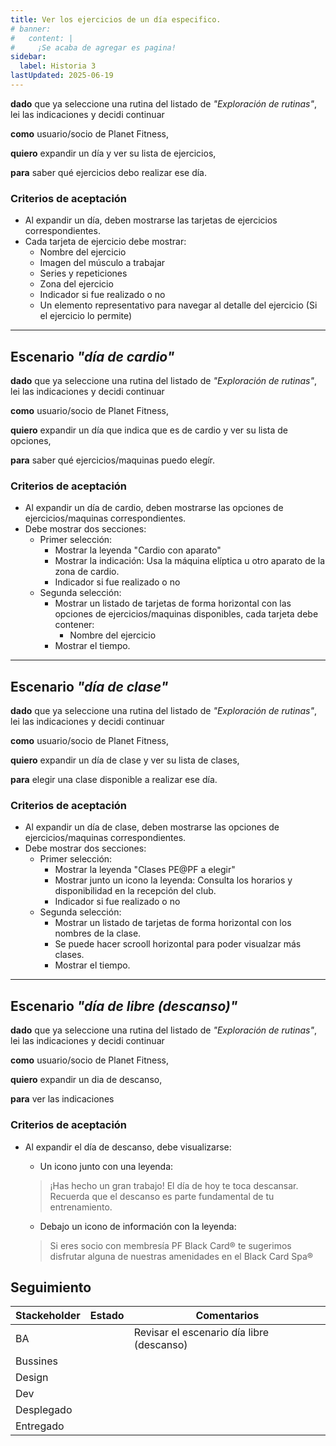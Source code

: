 ```yaml
---
title: Ver los ejercicios de un día especifico.
# banner:
#   content: |
#     ¡Se acaba de agregar es pagina!
sidebar:
  label: Historia 3
lastUpdated: 2025-06-19
---
```


**dado** que ya seleccione una rutina del listado de _"Exploración de rutinas"_, lei las indicaciones y decidi continuar

**como** usuario/socio de Planet Fitness,

**quiero** expandir un día y ver su lista de ejercicios,

**para** saber qué ejercicios debo realizar ese día.

  ### Criterios de aceptación

  - Al expandir un día, deben mostrarse las tarjetas de ejercicios correspondientes.
  - Cada tarjeta de ejercicio debe mostrar:
    - Nombre del ejercicio
    - Imagen del músculo a trabajar
    - Series y repeticiones
    - Zona del ejercicio
    - Indicador si fue realizado o no
    - Un elemento representativo para navegar al detalle del ejercicio (Si el ejercicio lo permite)

-----

## Escenario _"día de cardio"_

**dado** que ya seleccione una rutina del listado de _"Exploración de rutinas"_, lei las indicaciones y decidi continuar

**como** usuario/socio de Planet Fitness,

**quiero** expandir un día que indica que es de cardio y ver su lista de opciones,

**para** saber qué ejercicios/maquinas puedo elegír.

  ### Criterios de aceptación
  - Al expandir un día de cardio, deben mostrarse las opciones de ejercicios/maquinas correspondientes.
  - Debe mostrar dos secciones:
    - Primer selección:
      - Mostrar la leyenda "Cardio con aparato"
      - Mostrar la indicación: Usa la máquina elíptica u otro aparato de la zona de cardio.
      - Indicador si fue realizado o no
    - Segunda selección:
      - Mostrar un listado de tarjetas de forma horizontal con las opciones de ejercicios/maquinas disponibles, cada tarjeta debe contener:
        - Nombre del ejercicio
      - Mostrar el tiempo.

-----

## Escenario _"día de clase"_

**dado** que ya seleccione una rutina del listado de _"Exploración de rutinas"_, lei las indicaciones y decidi continuar

**como** usuario/socio de Planet Fitness,

**quiero** expandir un día de clase y ver su lista de clases,

**para** elegir una clase disponible a realizar ese día.

  ### Criterios de aceptación
  - Al expandir un día de clase, deben mostrarse las opciones de ejercicios/maquinas correspondientes.
  - Debe mostrar dos secciones:
    - Primer selección:
      - Mostrar la leyenda "Clases PE@PF a elegir"
      - Mostrar junto un icono la leyenda: Consulta los horarios y disponibilidad en la recepción del club.
      - Indicador si fue realizado o no
    - Segunda selección:
      - Mostrar un listado de tarjetas de forma horizontal con los nombres de la clase.
      - Se puede hacer scrooll horizontal para poder visualzar más clases.
      - Mostrar el tiempo.

-----

## Escenario _"día de libre (descanso)"_


**dado** que ya seleccione una rutina del listado de _"Exploración de rutinas"_, lei las indicaciones y decidi continuar

**como** usuario/socio de Planet Fitness,

**quiero** expandir un dia de descanso,

**para** ver las indicaciones

### Criterios de aceptación
  - Al expandir el día de descanso, debe visualizarse:
    - Un icono junto con una leyenda: 
    > ¡Has hecho un gran trabajo!
    > El día de hoy te toca descansar.
    > Recuerda que el descanso es parte
    > fundamental de tu entrenamiento.
    
    - Debajo un icono de información con la leyenda:
    > Si eres socio con membresía PF Black Card®
    > te sugerimos disfrutar alguna de nuestras
    > amenidades en el Black Card Spa®

## Seguimiento

| Stackeholder |                     Estado                    |             Comentarios                   |
|--------------|-----------------------------------------------|------------------------------------------ |
| BA           | <Badge text="Con duda"  variant="danger" />   | Revisar el escenario día libre (descanso) |
| Bussines     | <Badge text="Pendiente" variant="caution" />  |                                           |
| Design       | <Badge text="Pendiente" variant="caution" />  |                                           |
| Dev          | <Badge text="Pendiente" variant="caution" />  |                                           |
| Desplegado   | <Badge text="Pendiente" variant="caution" />  |                                           |
| Entregado    | <Badge text="Pendiente" variant="caution" />  |                                           |


